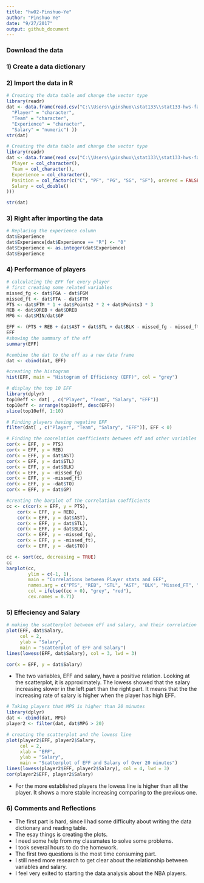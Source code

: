 ```yaml
---
title: "hw02-Pinshuo-Ye"
author: "Pinshuo Ye"
date: "9/27/2017"
output: github_document
---
```


### Download the data

### 1) Create a data dictionary

### 2) Import the data in R 

```r
# Creating the data table and change the vector type
library(readr)
dat <- data.frame(read.csv("C:\\Users\\pinshuo\\stat133\\stat133-hws-fall17\\hw02\\data\\nba2017-player-statistics.csv", colClasses = c(
  "Player" = "character",
  "Team" = "character",
  "Experience" = "character",
  "Salary" = "numeric") ))
str(dat)
```

```r
# Creating the data table and change the vector type
library(readr)
dat <- data.frame(read_csv("C:\\Users\\pinshuo\\stat133\\stat133-hws-fall17\\hw02\\data\\nba2017-player-statistics.csv", col_types = cols(
  Player = col_character(),
  Team = col_character(), 
  Experience = col_character(),
  Position = col_factor(c("C", "PF", "PG", "SG", "SF"), ordered = FALSE),
  Salary = col_double()
)))

str(dat)
```


### 3) Right after importing the data 
```r
# Replacing the experience column
dat$Experience
dat$Experience[dat$Experience == "R"] <- "0"
dat$Experience <- as.integer(dat$Experience)
dat$Experience
```


### 4) Performance of players 
```r
# calculating the EFF for every player
# first creating some related variables
missed_fg <- dat$FGA - dat$FGM
missed_ft <- dat$FTA - dat$FTM
PTS <- dat$FTM * 1 + dat$Points2 * 2 + dat$Points3 * 3
REB <- dat$OREB + dat$DREB
MPG <- dat$MIN/dat$GP

EFF <- (PTS + REB + dat$AST + dat$STL + dat$BLK - missed_fg - missed_ft - dat$TO) / dat$GP 
EFF
#showing the summary of the eff
summary(EFF)

#combine the dat to the eff as a new data frame
dat <- cbind(dat, EFF)

#creating the histogram
hist(EFF, main = "Histogram of Efficiency (EFF)", col = "grey")
```

```r
# display the top 10 EFF
library(dplyr)
top10eff <- dat[ , c("Player", "Team", "Salary", "EFF")]
top10eff <- arrange(top10eff, desc(EFF))
slice(top10eff, 1:10)
```

```r
# Finding players having negative EFF
filter(dat[ , c("Player", "Team", "Salary", "EFF")], EFF < 0)
```

```r
# Finding the coorelation coefficients between eff and other variables
cor(x = EFF, y = PTS)
cor(x = EFF, y = REB)
cor(x = EFF, y = dat$AST)
cor(x = EFF, y = dat$STL)
cor(x = EFF, y = dat$BLK)
cor(x = EFF, y = -missed_fg)
cor(x = EFF, y = -missed_ft)
cor(x = EFF, y = -dat$TO)
cor(x = EFF, y = dat$GP)
```

```r
#creating the barplot of the correlation coefficients
cc <- c(cor(x = EFF, y = PTS),
    cor(x = EFF, y = REB),
    cor(x = EFF, y = dat$AST),
    cor(x = EFF, y = dat$STL),
    cor(x = EFF, y = dat$BLK),
    cor(x = EFF, y = -missed_fg),
    cor(x = EFF, y = -missed_ft),
    cor(x = EFF, y = -dat$TO))

cc <- sort(cc, decreasing = TRUE)
cc
barplot(cc, 
        ylim = c(-1, 1), 
        main = "Correlations between Player stats and EEF", 
        names.arg = c("PTS", "REB", "STL", "AST", "BLK", "Missed_FT", "Missed_FG", "TO"),
        col = ifelse((cc > 0), "grey", "red"),
        cex.names = 0.71)
```

### 5) Effeciency and Salary 
```r
# making the scatterplot between eFf and salary, and their correlation coefficient
plot(EFF, dat$Salary, 
     col = 2, 
     ylab = "Salary", 
     main = "Scatterplot of EFF and Salary")
lines(lowess(EFF, dat$Salary), col = 3, lwd = 3)

cor(x = EFF, y = dat$Salary)
```

* The two variables, EFF and salary, have a positive relation. Looking at the scatterplot, it is approximately. The lowess showed that the salary increasing slower in the left part than the right part. It means that the the increasing rate of salary is higher when the player has high EFF.

```r
# Taking players that MPG is higher than 20 minutes
library(dplyr)
dat <- cbind(dat, MPG)
player2 <- filter(dat, dat$MPG > 20)
```

```r
# creating the scatterplot and the lowess line
plot(player2$EFF, player2$Salary, 
     col = 2,
     xlab = "EFF",
     ylab = "Salary", 
     main = "Scatterplot of EFF and Salary of Over 20 minutes")
lines(lowess(player2$EFF, player2$Salary), col = 4, lwd = 3)
cor(player2$EFF, player2$Salary)
```

* For the more established players the lowess line is higher than all the player. It shows a more stable increasing comparing to the previous one.

### 6) Comments and Reflections

* The first part is hard, since I had some difficulty about writing the data dictionary and reading table.
* The esay things is creating the plots.
* I need some help from my classmates to solve some problems.
* I took several hours to do the homework.
* The first two questions is the most time consuming part.
* I still need more research to get clear about the relationship between variables and salary.
* I feel very exited to starting the data analysis about the NBA players.


